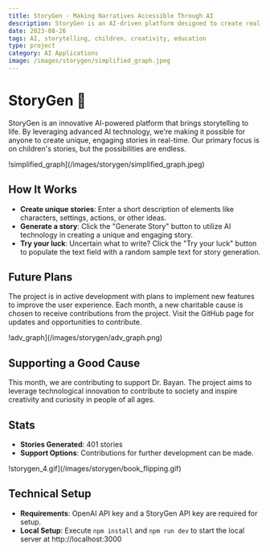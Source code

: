 ```yaml
---
title: StoryGen - Making Narratives Accessible Through AI
description: StoryGen is an AI-driven platform designed to create real-time narratives based on user inputs. Primarily focused on generating children's stories, the project aims to make storytelling accessible to everyone.
date: 2023-08-26
tags: AI, storytelling, children, creativity, education
type: project
category: AI Applications
image: /images/storygen/simplified_graph.jpeg
---
```


# StoryGen 📖

StoryGen is an innovative AI-powered platform that brings storytelling to life. By leveraging advanced AI technology, we're making it possible for anyone to create unique, engaging stories in real-time. Our primary focus is on children's stories, but the possibilities are endless.

!simplified_graph](/images/storygen/simplified_graph.jpeg)


## How It Works

- **Create unique stories**: Enter a short description of elements like characters, settings, actions, or other ideas.
- **Generate a story**: Click the "Generate Story" button to utilize AI technology in creating a unique and engaging story.
- **Try your luck**: Uncertain what to write? Click the "Try your luck" button to populate the text field with a random sample text for story generation.


## Future Plans

The project is in active development with plans to implement new features to improve the user experience. Each month, a new charitable cause is chosen to receive contributions from the project. Visit the GitHub page for updates and opportunities to contribute.

!adv_graph](/images/storygen/adv_graph.png)

## Supporting a Good Cause

This month, we are contributing to support Dr. Bayan. The project aims to leverage technological innovation to contribute to society and inspire creativity and curiosity in people of all ages.

## Stats

- **Stories Generated**: 401 stories  
- **Support Options**: Contributions for further development can be made.

!storygen_4.gif](/images/storygen/book_flipping.gif)

## Technical Setup

- **Requirements**: OpenAI API key and a StoryGen API key are required for setup.
- **Local Setup**: Execute `npm install` and `npm run dev` to start the local server at http://localhost:3000
